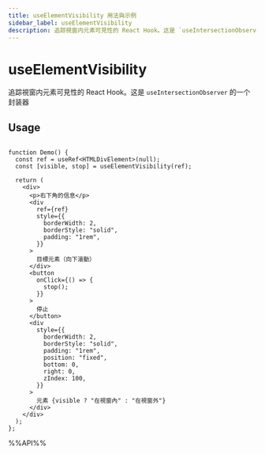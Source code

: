 ```yaml
---
title: useElementVisibility 用法與示例
sidebar_label: useElementVisibility
description: 追踪視窗内元素可見性的 React Hook。这是 `useIntersectionObserver` 的一个封装器。 本文介紹其用法、最佳實踐與代碼示例。
---
```

# useElementVisibility

追踪視窗内元素可見性的 React Hook。这是 `useIntersectionObserver` 的一个封装器

## Usage

```tsx live

function Demo() {
  const ref = useRef<HTMLDivElement>(null);
  const [visible, stop] = useElementVisibility(ref);

  return (
    <div>
      <p>右下角的信息</p>
      <div
        ref={ref}
        style={{
          borderWidth: 2,
          borderStyle: "solid",
          padding: "1rem",
        }}
      >
        目標元素（向下滾動）
      </div>
      <button
        onClick={() => {
          stop();
        }}
      >
        停止
      </button>
      <div
        style={{
          borderWidth: 2,
          borderStyle: "solid",
          padding: "1rem",
          position: "fixed",
          bottom: 0,
          right: 0,
          zIndex: 100,
        }}
      >
        元素 {visible ? "在視窗內" : "在視窗外"}
      </div>
    </div>
  );
};

```

%%API%%